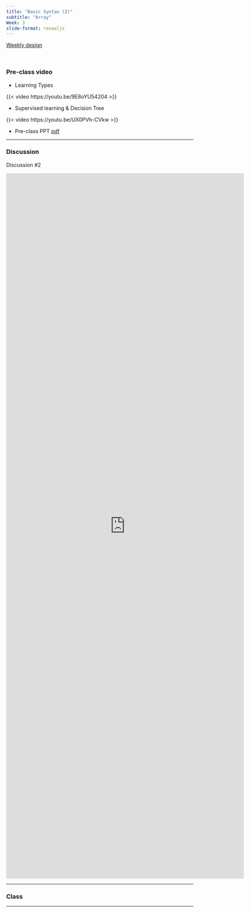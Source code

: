 ```yaml
---
title: "Basic Syntax (2)"
subtitle: "Array"
Week: 3
slide-format: revealjs
---
```


[Weekly design](https://changjunlee.com/teaching/ds101/weekly/)

<br>

### Pre-class video

-   Learning Types

{{< video https://youtu.be/9E8oYU54204 >}}

-   Supervised learning & Decision Tree

{{< video https://youtu.be/UX0PVh-CVkw >}}

-   Pre-class PPT [pdf](content/ML_pre_03_1.pdf)

------------------------------------------------------------------------

### Discussion

Discussion #2

<iframe src="https://docs.google.com/forms/d/e/1FAIpQLScCxepSa9qy9zmrguoRQc5eO0bCCcb_3Sq-SulwkE4ZIfYciQ/viewform?embedded=true" width="640" height="1900" frameborder="0" marginheight="0" marginwidth="0">

Loading...

</iframe>

------------------------------------------------------------------------

### Class

------------------------------------------------------------------------

